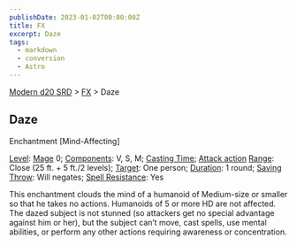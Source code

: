 ```yaml
---
publishDate: 2023-01-02T00:00:00Z
title: FX
excerpt: Daze
tags:
  - markdown
  - conversion
  - Astro
---
```


[Modern d20 SRD](/#modernD20) > [FX](modern-d20-srd-fx-index) > Daze

## Daze

Enchantment [Mind-Affecting]

[Level](modern-d20-srd-fx-level): [Mage](modern-d20-srd-classes-advanced-mage) 0; [Components](modern-d20-srd-fx-components): V, S, M; [Casting Time](modern-d20-srd-fx-casting-time); [Attack action](modern-d20-srd-combat-attack-actions) [Range](modern-d20-srd-fx-range): Close (25 ft. + 5 ft./2 levels); [Target](modern-d20-srd-fx-target): One person; [Duration](modern-d20-srd-fx-duration): 1 round; [Saving Throw](modern-d20-srd-basics-saving-throws): Will negates; [Spell Resistance](modern-d20-srd-special-abilities-spell-resistance): Yes

This enchantment clouds the mind of a humanoid of Medium-size or smaller so that he takes no actions. Humanoids of 5 or more HD are not affected. The dazed subject is not stunned (so attackers get no special advantage against him or her), but the subject can’t move, cast spells, use mental abilities, or perform any other actions requiring awareness or concentration.
